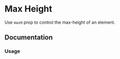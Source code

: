 
# Max Height

Use `maxH` prop to control the max-height of an element.

<Scale themeKey="maxSize" values="maxH" />

## Documentation

### Usage

<Demo component="max-height/usage" />
